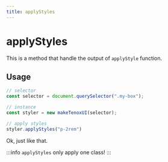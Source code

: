 ```yaml
---
title: applyStyles
---
```


# applyStyles

This is a method that handle the output of `applyStyle` function.

## Usage

```js
// selector
const selector = document.querySelector(".my-box");

// instance
const styler = new makeTenoxUI(selector);

// apply styles
styler.applyStyles("p-2rem")
```

Ok, just like that.

:::info
`applyStyles` only apply one class!
:::

